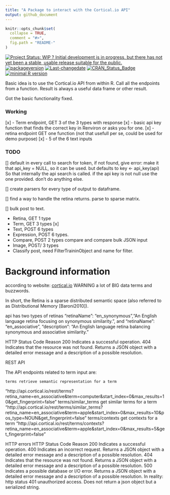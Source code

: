 ```yaml
---
title: "A Package to interact with the Cortical.io API"
output: github_document
---
```



<!-- README.md is generated from README.Rmd. Please edit that file -->

```r
knitr::opts_chunk$set(
  collapse = TRUE,
  comment = "#>",
  fig.path = "README-"
)
```
[![Project Status: WIP ? Initial development is in progress, but there has not yet been a stable, usable release suitable for the public.](http://www.repostatus.org/badges/latest/wip.svg)](http://www.repostatus.org/#wip)
[![packageversion](https://img.shields.io/badge/Package%20version-0.1.0-orange.svg?style=flat-square)](commits/master)
[![Last-changedate](https://img.shields.io/badge/last%20change-`r gsub('-', '--', Sys.Date())`-yellowgreen.svg)](/commits/master)
[![CRAN_Status_Badge](http://www.r-pkg.org/badges/version/corticalioapi)](https://cran.r-project.org/package=corticalioapi)
[![minimal R version](https://img.shields.io/badge/R%3E%3D-3.3.0-6666ff.svg)](https://cran.r-project.org/)



Basic idea is to use the Cortical.io API from within R. 
Call all the endpoints from a function. Result is always a useful data frame or
other result. 

Got the basic functionality fixed. 

### Working

[x] - Term endpoint, GET 3 of the 3 types with response
[x] - basic api key function that finds the correct key in Renviron or asks you for one.
[x] - retina endpoint GET one function (not that usefull per se, could be used for demo purpose)
[x] - 5 of the 6 text inputs




### TODO

[] default in every call to search for token, if not found, give error:
make it that api_key = NULL, so it can be used. but defaults to 
key <- api_key(api) So that internally the api search is called. 
if the api key is not null use the one provided. don't do anything else.

[] create parsers for every type of output to dataframe. 

[] find a way to handle the retina returns. parse to sparse matrix.

[] bulk post to text. 


- Retina,  GET 1 type
- Term, GET 3 types [x]
- Text, POST  6 types
- Expression, POST 6 types.
- Compare, POST 2 types compare and compare bulk JSON input
- Image,  POST/ 3 types
- Classify post, need FilterTraininObject and name for filter.





# Background information
according to website: [cortical.io ](http://www.cortical.io/technology.html)
WARNING a lot of BIG data terms and buzzwords. 

In short, the Retina is a sparse distributed semantic space (also referred to as Distributional Memory [Baroni2010]). 

api has two types of retinas
"retinaName": "en_synonymous","An English language retina focusing on synonymous similarity.",
and     "retinaName": "en_associative",
    "description": "An English language retina balancing synonymous and associative similarity."
    
HTTP Status Code 	Reason
200 	Indicates a successful operation.
404 	Indicates that the resource was not found. Returns a JSON object with a detailed error message and a description of a possible resolution.

REST API

The API endpoints related to term input are:

    terms retrieve semantic representation for a term
"http://api.cortical.io/rest/terms?retina_name=en_associative&term=computer&start_index=0&max_results=10&get_fingerprint=false"
    terms/similar_terms get similar terms for a term
"http://api.cortical.io/rest/terms/similar_terms?retina_name=en_associative&term=apple&start_index=0&max_results=10&pos_type=NOUN&get_fingerprint=false"
    terms/contexts get contexts for a term
"http://api.cortical.io/rest/terms/contexts?retina_name=en_associative&term=apple&start_index=0&max_results=5&get_fingerprint=false"



HTTP errors
HTTP Status Code 	Reason
200 	Indicates a successful operation.
400 	Indicates an incorrect request. Returns a JSON object with a detailed error message and a description of a possible resolution.
404 	Indicates that the resource was not found. Returns a JSON object with a detailed error message and a description of a possible resolution.
500 	Indicates a possible database or I/O error. Returns a JSON object with a detailed error message and a description of a possible resolution.
In reality:
http status 401 unauthorized access. 
Does not return a json object but a serialized string.
